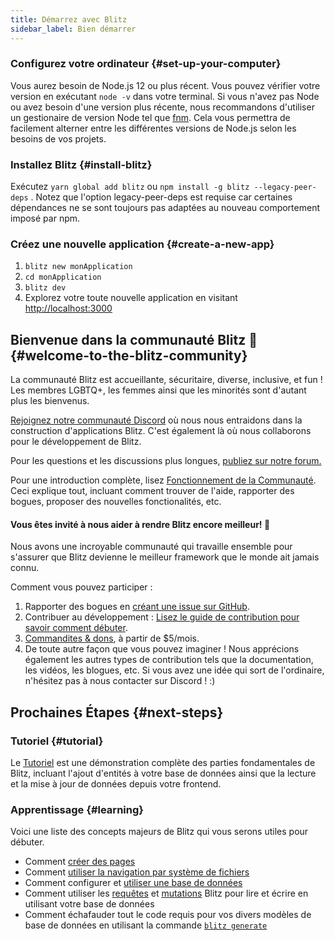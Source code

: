 ```yaml
---
title: Démarrez avec Blitz
sidebar_label: Bien démarrer
---
```


### Configurez votre ordinateur {#set-up-your-computer}

Vous aurez besoin de Node.js 12 ou plus récent. Vous pouvez vérifier votre
version en exécutant `node -v` dans votre terminal. Si vous n'avez pas
Node ou avez besoin d'une version plus récente, nous recommandons
d'utiliser un gestionaire de version Node tel que
[fnm](https://github.com/Schniz/fnm). Cela vous permettra de facilement
alterner entre les différentes versions de Node.js selon les besoins de vos
projets.

### Installez Blitz {#install-blitz}

Exécutez `yarn global add blitz` ou
`npm install -g blitz --legacy-peer-deps` . Notez que l'option legacy-peer-deps est
requise car certaines dépendances ne se sont toujours pas adaptées au nouveau comportement
imposé par npm.

### Créez une nouvelle application {#create-a-new-app}

1. `blitz new monApplication`
2. `cd monApplication`
3. `blitz dev`
4. Explorez votre toute nouvelle application en visitant
   [http://localhost:3000](http://localhost:3000)

## Bienvenue dans la communauté Blitz 👋 {#welcome-to-the-blitz-community}

La communauté Blitz est accueillante, sécuritaire, diverse, inclusive, et
fun ! Les membres LGBTQ+, les femmes ainsi que les minorités sont d'autant
plus les bienvenus.

[Rejoignez notre communauté Discord](https://discord.blitzjs.com) où nous
nous entraidons dans la construction d'applications Blitz. C'est également
là où nous collaborons pour le développement de Blitz.

Pour les questions et les discussions plus longues,
[publiez sur notre forum.](https://github.com/blitz-js/blitz/discussions)

Pour une introduction complète, lisez
[Fonctionnement de la Communauté](./how-the-community-operates). Ceci
explique tout, incluant comment trouver de l'aide, rapporter des bogues,
proposer des nouvelles fonctionalités, etc.

#### Vous êtes invité à nous aider à rendre Blitz encore meilleur! 🤝

Nous avons une incroyable communauté qui travaille ensemble pour s'assurer
que Blitz devienne le meilleur framework que le monde ait jamais connu.

Comment vous pouvez participer :

1. Rapporter des bogues en
   [créant une issue sur GitHub](https://github.com/blitz-js/blitz/issues/new/choose).
1. Contribuer au développement :
   [Lisez le guide de contribution pour savoir comment débuter](./contributing).
1. [Commandites & dons](https://github.com/blitz-js/blitz#sponsors-and-donations),
   à partir de $5/mois.
1. De toute autre façon que vous pouvez imaginer ! Nous apprécions
   également les autres types de contribution tels que la documentation,
   les vidéos, les blogues, etc. Si vous avez une idée qui sort de
   l'ordinaire, n'hésitez pas à nous contacter sur Discord ! :)

## Prochaines Étapes {#next-steps}

### Tutoriel {#tutorial}

Le [Tutoriel](./tutorial) est une démonstration complète des parties
fondamentales de Blitz, incluant l'ajout d'entités à votre base de données
ainsi que la lecture et la mise à jour de données depuis votre frontend.

### Apprentissage {#learning}

Voici une liste des concepts majeurs de Blitz qui vous serons utiles pour débuter.

- Comment [créer des pages](./pages)
- Comment [utiliser la navigation par système de fichiers](./routing)
- Comment configurer et
  [utiliser une base de données](./database-overview)
- Comment utiliser les [requêtes](./query-resolvers) et
  [mutations](./mutation-resolvers) Blitz pour lire et écrire en utilisant
  votre base de données
- Comment échafauder tout le code requis pour vos divers modèles de base
  de données en utilisant la commande [`blitz generate`](./cli-generate)
